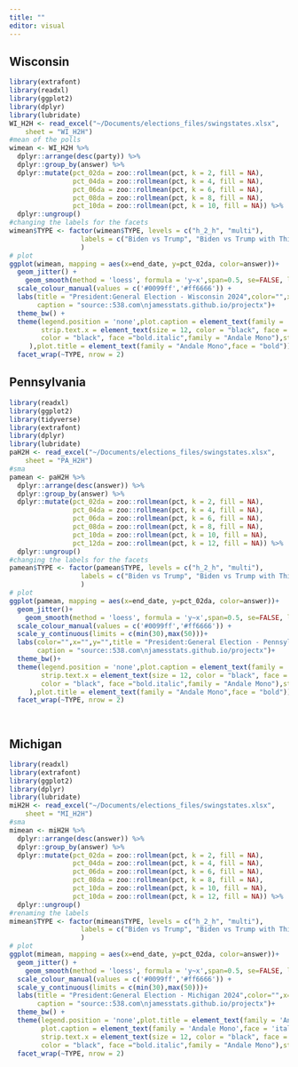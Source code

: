```yaml
---
title: ""
editor: visual
---
```


## Wisconsin

```r
library(extrafont)
library(readxl)
library(ggplot2)
library(dplyr)
library(lubridate) 
WI_H2H <- read_excel("~/Documents/elections_files/swingstates.xlsx", 
    sheet = "WI_H2H")
#mean of the polls
wimean <- WI_H2H %>%
  dplyr::arrange(desc(party)) %>% 
  dplyr::group_by(answer) %>% 
  dplyr::mutate(pct_02da = zoo::rollmean(pct, k = 2, fill = NA),
                pct_04da = zoo::rollmean(pct, k = 4, fill = NA),
                pct_06da = zoo::rollmean(pct, k = 6, fill = NA),
                pct_08da = zoo::rollmean(pct, k = 8, fill = NA),
                pct_10da = zoo::rollmean(pct, k = 10, fill = NA)) %>% 
  dplyr::ungroup()  
#changing the labels for the facets
wimean$TYPE <- factor(wimean$TYPE, levels = c("h_2_h", "multi"),
                  labels = c("Biden vs Trump", "Biden vs Trump with Third Parties")
                  )  
# plot 
ggplot(wimean, mapping = aes(x=end_date, y=pct_02da, color=answer))+
  geom_jitter() +
    geom_smooth(method = 'loess', formula = 'y~x',span=0.5, se=FALSE, lwd=1)+
  scale_colour_manual(values = c('#0099ff','#ff6666')) +
  labs(title = "President:General Election - Wisconsin 2024",color="",x="",y="",
       caption = "source::538.com\njamesstats.github.io/projectx")+
  theme_bw() +
  theme(legend.position = 'none',plot.caption = element_text(family = 'Andale Mono',face = 'italic'),
        strip.text.x = element_text(size = 12, color = "black", face = "bold.italic",family = "Andale Mono"),strip.text.y = element_text(size = 8,
        color = "black", face ="bold.italic",family = "Andale Mono"),strip.background = element_rect(color="black", fill="white", size=0.5, linetype="solid"
     ),plot.title = element_text(family = "Andale Mono",face = "bold"))+ 
  facet_wrap(~TYPE, nrow = 2) 
```

## Pennsylvania

```r

library(readxl)
library(ggplot2)
library(tidyverse) 
library(extrafont) 
library(dplyr)
library(lubridate) 
paH2H <- read_excel("~/Documents/elections_files/swingstates.xlsx", 
    sheet = "PA_H2H")
#sma
pamean <- paH2H %>%
  dplyr::arrange(desc(answer)) %>% 
  dplyr::group_by(answer) %>% 
  dplyr::mutate(pct_02da = zoo::rollmean(pct, k = 2, fill = NA),
                pct_04da = zoo::rollmean(pct, k = 4, fill = NA),
                pct_06da = zoo::rollmean(pct, k = 6, fill = NA),
                pct_08da = zoo::rollmean(pct, k = 8, fill = NA),
                pct_10da = zoo::rollmean(pct, k = 10, fill = NA),
                pct_12da = zoo::rollmean(pct, k = 12, fill = NA)) %>% 
  dplyr::ungroup() 
#changing the labels for the facets
pamean$TYPE <- factor(pamean$TYPE, levels = c("h_2_h", "multi"),
                  labels = c("Biden vs Trump", "Biden vs Trump with Third Parties")
                  )  
# plot 
ggplot(pamean, mapping = aes(x=end_date, y=pct_02da, color=answer))+
  geom_jitter()+
    geom_smooth(method = 'loess', formula = 'y~x',span=0.5, se=FALSE, lwd=1)+
  scale_colour_manual(values = c('#0099ff','#ff6666')) +
  scale_y_continuous(limits = c(min(30),max(50)))+
  labs(color="",x="",y="",title = "President:General Election - Pennsylvania 2024",
       caption = "source::538.com\njamesstats.github.io/projectx")+
  theme_bw()+
  theme(legend.position = 'none',plot.caption = element_text(family = 'Andale Mono',face = 'italic'),
        strip.text.x = element_text(size = 12, color = "black", face = "bold.italic",family = "Andale Mono"),strip.text.y = element_text(size = 8,
        color = "black", face ="bold.italic",family = "Andale Mono"),strip.background = element_rect(color="black", fill="white", size=0.5, linetype="solid"
     ),plot.title = element_text(family = "Andale Mono",face = "bold"))+ 
  facet_wrap(~TYPE, nrow = 2)  

  
```

### 

## Michigan

```r

library(readxl)
library(extrafont) 
library(ggplot2)
library(dplyr)
library(lubridate) 
miH2H <- read_excel("~/Documents/elections_files/swingstates.xlsx", 
    sheet = "MI_H2H")
#sma
mimean <- miH2H %>%
  dplyr::arrange(desc(answer)) %>% 
  dplyr::group_by(answer) %>% 
  dplyr::mutate(pct_02da = zoo::rollmean(pct, k = 2, fill = NA),
                pct_04da = zoo::rollmean(pct, k = 4, fill = NA),
                pct_06da = zoo::rollmean(pct, k = 6, fill = NA),
                pct_08da = zoo::rollmean(pct, k = 8, fill = NA),
                pct_10da = zoo::rollmean(pct, k = 10, fill = NA),
                pct_10da = zoo::rollmean(pct, k = 12, fill = NA)) %>% 
  dplyr::ungroup() 
#renaming the labels
mimean$TYPE <- factor(mimean$TYPE, levels = c("h_2_h", "multi"),
                  labels = c("Biden vs Trump", "Biden vs Trump with Third Parties")
                  )  
# plot 
ggplot(mimean, mapping = aes(x=end_date, y=pct_02da, color=answer))+
  geom_jitter() +
    geom_smooth(method = 'loess', formula = 'y~x',span=0.5, se=FALSE, lwd=1)+
  scale_colour_manual(values = c('#0099ff','#ff6666')) +
  scale_y_continuous(limits = c(min(30),max(50)))+
  labs(title = "President:General Election - Michigan 2024",color="",x="",y="",
       caption = "source::538.com\njamesstats.github.io/projectx")+
  theme_bw() +
  theme(legend.position = 'none',plot.title = element_text(family = 'Andale Mono',face = 'bold'),
        plot.caption = element_text(family = 'Andale Mono',face = 'italic'),
        strip.text.x = element_text(size = 12, color = "black", face = "bold.italic",family = "Andale Mono"),strip.text.y = element_text(size = 8,
        color = "black", face ="bold.italic",family = "Andale Mono"),strip.background = element_rect(color="black", fill="white", size=0.5, linetype="solid"))+ 
  facet_wrap(~TYPE, nrow = 2) 
```
